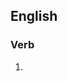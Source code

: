 ==English==

===Verb===
{{head|en|verb form}}

# {{present participle of|popularise|lang=en|nocat=1}}